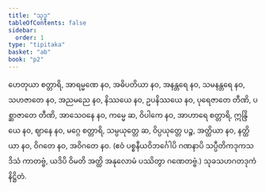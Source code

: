 ```yaml
---
title: "သုဒ္ဓ"
tableOfContents: false
sidebar:
  order: 1
type: "tipitaka"
basket: "ab"
book: "p2"
---
```



<DynamicBreadcrumb />

<Division number="176" book="p2" e="ch" v="38" p="436">

<Paragraph number="4463" book="p2">
ဟေတုယာ စတ္တာရိ, အာရမ္မဏေ နဝ, အဓိပတိယာ နဝ, အနန္တရေ နဝ, သမနန္တရေ နဝ, သဟဇာတေ နဝ, အညမညေ နဝ, နိဿယေ နဝ, ဥပနိဿယေ နဝ, ပုရေဇာတေ တီဏိ, ပစ္ဆာဇာတေ တီဏိ, အာသေဝနေ နဝ, ကမ္မေ ဆ, ဝိပါကေ နဝ, အာဟာရေ စတ္တာရိ, ဣန္ဒြိယေ နဝ, ဈာနေ နဝ, မဂ္ဂေ စတ္တာရိ, သမ္ပယုတ္တေ ဆ, ဝိပ္ပယုတ္တေ ပဉ္စ, အတ္ထိယာ နဝ, နတ္ထိယာ နဝ, ဝိဂတေ နဝ, အဝိဂတေ နဝ.
</Paragraph>

<Paragraph number="4464" book="p2">
(ဧဝံ ပစ္စနီယဝိဘင်္ဂေါပိ ဂဏနာပိ သပ္ပီတိကဒုကသဒိသံ ကာတဗ္ဗံ, ယဒိပိ ဝိမတိ အတ္ထိ အနုလောမံ ပဿိတွာ ဂဏေတဗ္ဗံ.)

</Paragraph>
</Division>

<Paragraph number="4465" type="center" book="p2">
သုခသဟဂတဒုကံ နိဋ္ဌိတံ.
</Paragraph>